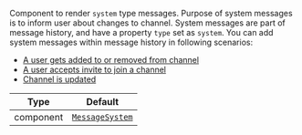 Component to render `system` type messages. Purpose of system messages is to inform user about changes to channel. System messages are part of message history, and have a property `type` set as `system`.
You can add system messages within message history in following scenarios:

- [A user gets added to or removed from channel](https://getstream.io/chat/docs/javascript/channel_members/?language=javascript)
- [A user accepts invite to join a channel](https://getstream.io/chat/docs/javascript/channel_invites/?language=javascript#accepting-an-invite)
- [Channel is updated](https://getstream.io/chat/docs/javascript/channel_update/?language=javascript&q=system#full-update-(overwrite))

| Type | Default |
| - | - |
| component | [`MessageSystem`](/reactnative/ui-components/message-system) |
